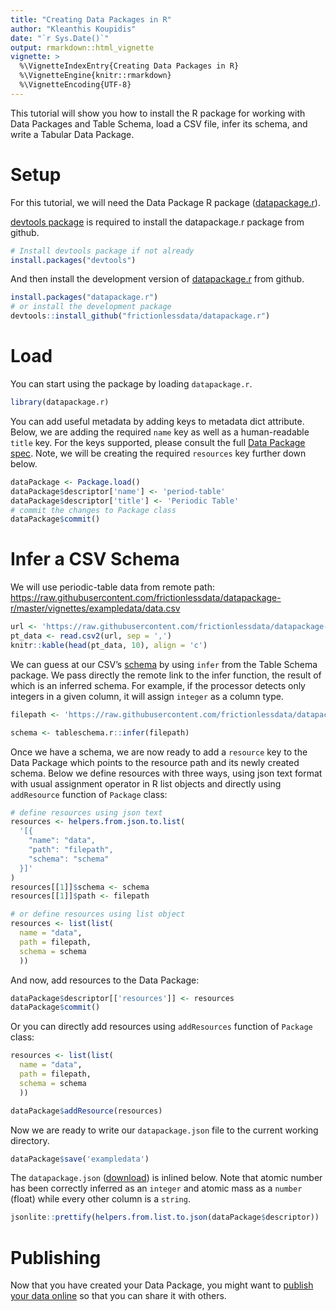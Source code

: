 ```yaml
---
title: "Creating Data Packages in R"
author: "Kleanthis Koupidis"
date: "`r Sys.Date()`"
output: rmarkdown::html_vignette
vignette: >
  %\VignetteIndexEntry{Creating Data Packages in R}
  %\VignetteEngine{knitr::rmarkdown}
  %\VignetteEncoding{UTF-8}
---
```


This tutorial will show you how to install the R package for working with Data Packages and Table Schema, load a CSV file, infer its schema, and write a Tabular Data Package.

# Setup

For this tutorial, we will need the Data Package R package ([datapackage.r](https://github.com/frictionlessdata/datapackage-r)).

[devtools package](https://cran.r-project.org/package=devtools) is required to install the datapackage.r package from github.

```r
# Install devtools package if not already
install.packages("devtools")
```

And then install the development version of [datapackage.r](https://github.com/frictionlessdata/datapackage-r) from github.

```r
install.packages("datapackage.r")
# or install the development package
devtools::install_github("frictionlessdata/datapackage.r")
```

# Load

You can start using the package by loading `datapackage.r`.

```r
library(datapackage.r)
```

You can add useful metadata by adding keys to metadata dict attribute. Below, we are adding the required `name` key as well as a human-readable `title` key. For the keys supported, please consult the full [Data Package spec](https://specs.frictionlessdata.io//data-package/). Note, we will be creating the required `resources` key further down below.

```r
dataPackage <- Package.load()
dataPackage$descriptor['name'] <- 'period-table'
dataPackage$descriptor['title'] <- 'Periodic Table'
# commit the changes to Package class
dataPackage$commit()
```

# Infer a CSV Schema

We will use periodic-table data from remote path: <https://raw.githubusercontent.com/frictionlessdata/datapackage-r/master/vignettes/exampledata/data.csv>

```r
url <- 'https://raw.githubusercontent.com/frictionlessdata/datapackage-r/master/vignettes/exampledata/data.csv'
pt_data <- read.csv2(url, sep = ',')
knitr::kable(head(pt_data, 10), align = 'c')
```

We can guess at our CSV's [schema](https://specs.frictionlessdata.io/table-schema/) by using `infer` from the Table Schema package. We pass directly the remote link to the infer function, the result of which is an inferred schema. For example, if the processor detects only integers in a given column, it will assign `integer` as a column type.

```r
filepath <- 'https://raw.githubusercontent.com/frictionlessdata/datapackage-r/master/vignettes/exampledata/data.csv'

schema <- tableschema.r::infer(filepath)
```

Once we have a schema, we are now ready to add a `resource` key to the Data Package which points to the resource path and its newly created schema. Below we define resources with three ways, using json text format with usual assignment operator in R list objects and directly using `addResource` function of `Package` class:

```r
# define resources using json text 
resources <- helpers.from.json.to.list(
  '[{
	"name": "data",
	"path": "filepath",
	"schema": "schema"
  }]'
)
resources[[1]]$schema <- schema
resources[[1]]$path <- filepath
```

```r
# or define resources using list object
resources <- list(list(
  name = "data",
  path = filepath,
  schema = schema
  ))
```

And now, add resources to the Data Package:

```r
dataPackage$descriptor[['resources']] <- resources
dataPackage$commit()
```

Or you can directly add resources using `addResources` function of `Package` class:

```r
resources <- list(list(
  name = "data",
  path = filepath,
  schema = schema
  ))

dataPackage$addResource(resources)
```

Now we are ready to write our `datapackage.json` file to the current working directory.

```r
dataPackage$save('exampledata')
```

The `datapackage.json` ([download](https://raw.githubusercontent.com/frictionlessdata/datapackage-r/master/vignettes/exampledata/package.json)) is inlined below. Note that atomic number has been correctly inferred as an `integer` and atomic mass as a `number` (float) while every other column is a `string`.

```r
jsonlite::prettify(helpers.from.list.to.json(dataPackage$descriptor))
```

# Publishing

Now that you have created your Data Package, you might want to [publish your data online](https://frictionlessdata.io/blog/2016/08/30/publish/) so that you can share it with others.